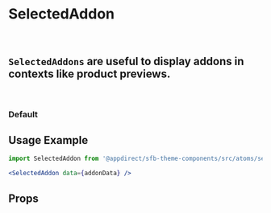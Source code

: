 

<Meta title="Atoms/Selected Addon" component={SelectedAddon} />

# SelectedAddon
<br />

## `SelectedAddons` are useful to display addons in contexts like product previews.
<br />

### Default
<Canvas>
    <Story name="Default">
        <SelectedAddon data={addonData} />
    </Story>
</Canvas>


## Usage Example
<CollapsibleJsonSnippet
    summary="addonData"
    code={addonData}
/>


```jsx
import SelectedAddon from '@appdirect/sfb-theme-components/src/atoms/selected-addon/SelectedAddon';

<SelectedAddon data={addonData} />
```
## Props

<ArgsTable of={SelectedAddon} />
